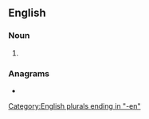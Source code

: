 {{also|ad-men}}
==English==

===Noun===
{{head|en|noun plural form}}

# {{plural of|adman|lang=en}}

===Anagrams===
* {{anagrams|en|Amend|Edman|Mande|Medan|amend|amend.|deman|maned|named}}

[[Category:English plurals ending in "-en"]]